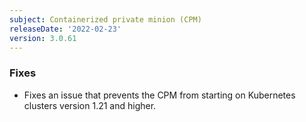 ```yaml
---
subject: Containerized private minion (CPM)
releaseDate: '2022-02-23'
version: 3.0.61
---
```


### Fixes

* Fixes an issue that prevents the CPM from starting on Kubernetes clusters version 1.21 and higher.
